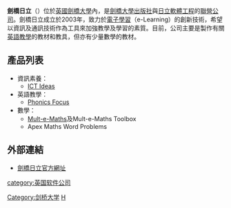 '''劍橋日立'''（{{lang-en|'''Cambridge-Hitachi'''}}）位於[[英國|英國]][[劍橋大學|劍橋大學]]內，是[[劍橋大學出版社|劍橋大學出版社]]與[[日立軟體工程|日立軟體工程]]的[[聯營公司|聯營公司]]。劍橋日立成立於2003年，致力於[[電子學習|電子學習]]（e-Learning）的創新技術，希望以資訊及通訊技術作為工具來加強教學及學習的素質。目前，公司主要是製作有關[[英語教學|英語教學]]的教材和教具，但亦有少量數學的教材。

== 產品列表 ==
* 資訊素養：
** [[ICT_Ideas|ICT Ideas]]
* 英語教學：
** [[Phonics_Focus|Phonics Focus]]
* 數學：
** [[Mult-e-Maths|Mult-e-Maths]]及Mult-e-Maths Toolbox
** Apex Maths Word Problems

== 外部連結 ==
* [https://web.archive.org/web/20160305060540/http://www.cambridge-hitachi.com/ 劍橋日立官方網址]

[[Category:剑桥大学|Category:剑桥大学]]
[[category:英国软件公司|category:英国软件公司]]
[[Category:剑桥公司|H]]